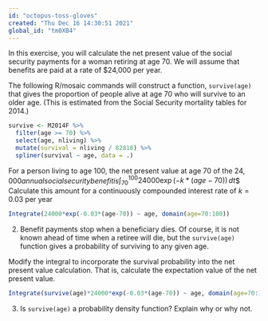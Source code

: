 ```yaml
---
id: "octopus-toss-gloves"
created: "Thu Dec 16 14:30:51 2021"
global_id: "tm0XB4"
---
```


In this exercise, you will calculate the net present value of the social security payments for a woman retiring at age 70. We will assume that benefits are paid at a rate of $24,000 per year. 

The following R/mosaic commands will construct a function, `survive(age)` that gives the proportion of people alive at age 70 who will survive to an older age. (This is estimated from the Social Security mortality tables for 2014.)

```r
survive <- M2014F %>%
  filter(age >= 70) %>%
  select(age, nliving) %>%
  mutate(survival = nliving / 82818) %>%
  spliner(survival ~ age, data = .)
```

For a person living to age 100, the net present value at age 70 of the $24,000 annual social security benefit is 
$$\int_{70}^{100} 24000 \exp(-k*(age-70))\, dt$$
Calculate this amount for a continuously compounded interest rate of $k=0.03$ per year

```r
Integrate(24000*exp(-0.03*(age-70)) ~ age, domain(age=70:100))
```
          
2. Benefit payments stop when a beneficiary dies. Of course, it is not known ahead of time when a retiree will die, but the `survive(age)` function gives a probability of surviving to any given age.

Modify the integral to incorporate the survival probability into the net present value calculation. That is, calculate the expectation value of the net present value.

```r
Integrate(survive(age)*24000*exp(-0.03*(age-70)) ~ age, domain(age=70:100))
```

3. Is `survive(age)` a probability density function? Explain why or why not.

<!-- The output is a probability, not a probability density. -->




